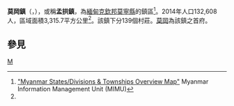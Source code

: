 {{Infobox settlement
|name =莫岡鎮
|native_name = {{lang|my|မိုးကောင်းမြို့နယ်}}
|settlement_type = [[莫寧縣|莫寧縣]]鎮區
|image_skyline = 
|image_map = 
|mapsize = 
|map_caption = 
|pushpin_label_position = bottom
|pushpin_map = Burma
|pushpin_map_caption =莫岡鎮在緬甸的位置
|seat = [[莫岡|莫岡]]
|seat_type = 首府
|subdivision_type = 國家
|subdivision_name = {{flag|Burma}}
|subdivision_type1 = [[缅甸行政区划|省邦]]
|subdivision_name1 = [[克欽邦|克欽邦]]
|subdivision_type2 = [[縣_(緬甸)|縣]]
|subdivision_name2 = [[莫寧縣|莫寧縣]]
|area_total_km2 = 3,315.7
|population_footnotes =<ref name="citypopulation">[http://www.citypopulation.de/php/myanmar-admin.php MYANMAR: Administrative Division]. Citypopulation. 2015-11-22</ref>
|population = 132,608
|population_as_of = 2014
|population_density_km2 = 39.99
|coordinates_display = inline,title
|coordinates_region = MM
|latNS = N
|latd = 25
|latm = 18
|lats = 00
|longEW = E
|longd = 96
|longm = 56
|longs = 00
|elevation_ft = 
|elevation_m = 
|timezone = [[Myanmar_Standard_Time|MST]]
|utc_offset = +6:30
|website =
}}

'''莫岡鎮'''（{{lang-my|မိုးကောင်းမြို့နယ်}}，{{lang-en|Mogaung Township}}），或稱'''孟拱鎮'''，為[[緬甸|緬甸]][[克欽邦|克欽邦]][[莫寧縣|莫寧縣]]的鎮區<ref name="MIMU001">[http://www.burmalibrary.org/docs6/MIMU001_A3_SD%20&%20Township%20Overview.pdf "Myanmar States/Divisions & Townships Overview Map"] {{Wayback|url=http://www.burmalibrary.org/docs6/MIMU001_A3_SD%20%26%20Township%20Overview.pdf |date=20101203160828 }} Myanmar Information Management Unit (MIMU)</ref>。2014年人口132,608人，區域面積3,315.7平方公里<ref name=citypopulation/>。該鎮下分139個村莊。[[莫岡|莫岡]]為該鎮之首府。

==參見==
{{Reflist}}

{{克钦邦行政区划|state=collapsed}}

[[Category:克欽邦鎮區|M]]

{{Burma-geo-stub}}